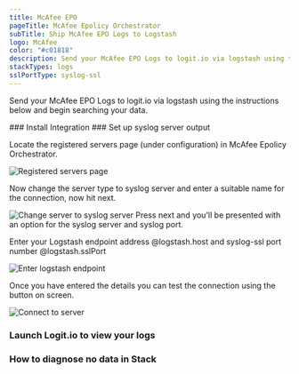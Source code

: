 ```yaml
---
title: McAfee EPO
pageTitle: McAfee Epolicy Orchestrator
subTitle: Ship McAfee EPO Logs to Logstash
logo: McAfee
color: "#c01818"
description: Send your McAfee EPO Logs to logit.io via logstash using the instructions below and begin searching your data
stackTypes: logs
sslPortType: syslog-ssl
---
```


Send your McAfee EPO Logs to logit.io via logstash using the instructions below and begin searching your data.

<Steps>
  ### Install Integration
  <InstallIntegration/>
### Set up syslog server output

Locate the registered servers page (under configuration) in McAfee Epolicy Orchestrator.

![Registered servers page](@/images/integrations/mcafee/syslog-server01.png)

Now change the server type to syslog server and enter a suitable name for the connection, now hit next.

![Change server to syslog server](@/images/integrations/mcafee/syslog-server02.png)
Press next and you'll be presented with an option for the syslog server and syslog port.

Enter your Logstash endpoint address @logstash.host and syslog-ssl port number @logstash.sslPort

![Enter logstash endpoint](@/images/integrations/mcafee/syslog-server03.png)

Once you have entered the details you can test the connection using the button on screen.

![Connect to server](@/images/integrations/mcafee/syslog-server04.png)

### Launch Logit.io to view your logs
<LaunchStack utmMedium="logs" utmCampaign="mcafeeepo" source="McAfee_Epolicy_Orchestrator" />

### How to diagnose no data in Stack

<DiagnoseNoData />
</Steps>